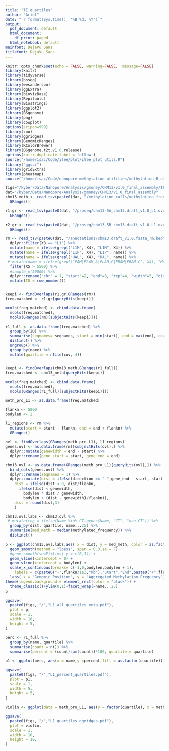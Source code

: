 ```yaml
---
title: "TE quartiles"
author: "Ariel"
date: "`r format(Sys.time(), '%B %d, %Y')`"
output:
  pdf_document: default
  html_document:
    df_print: paged
  html_notebook: default
mainfont: DejaVu Sans
titlefont: DejaVu Sans
---
```


```r
knitr::opts_chunk$set(echo = FALSE, warning=FALSE,  message=FALSE)
library(knitr)
library(tidyverse)
library(bsseq)
library(wesanderson)
library(ggExtra)
library(biovizBase)
library(Repitools)
library(Biostrings)
library(ggplot2)
library(BSgenome)
library(png)
library(cowplot)
options(scipen=999)
library(zoo)
library(ggridges)
library(GenomicRanges)
library(RColorBrewer)
library(BSgenome.t2t.v1.0.release)
options(knitr.duplicate.label = 'allow')
source("/home/isac/Code/ilee/plot/ilee_plot_utils.R")
library("ggsci")
library(gridExtra) 
library(pheatmap)
source("/home/isac/Code/nanopore-methylation-utilities/methylation_R_utils.R")
```

```r
figs="/kyber/Data/Nanopore/Analysis/gmoney/CHM13/v1.0_final_assembly/TE/figures"
dat="/kyber/Data/Nanopore/Analysis/gmoney/CHM13/v1.0_final_assembly"
chm13_meth <- read_tsv(paste0(dat, "/methylation_calls/methylation_frequency_50kb_split.tsv")) %>%
  GRanges()

r1.gr <- read_tsv(paste0(dat, "/proseq/chm13-5A_chm13.draft_v1.0_L1.overlap.bed"), col_names = c("chr", "start", "end", "thing", "cov")) %>%
  GRanges()

r2.gr <- read_tsv(paste0(dat, "/proseq/chm13-5B_chm13.draft_v1.0_L1.overlap.bed"), col_names = c("chr", "start", "end", "thing", "cov")) %>%
  GRanges()
```

```r

rm <- read_tsv(paste0(dat, "/annotations/chm13.draft_v1.0.fasta_rm.bed"), col_names = F) %>%
  dplyr::filter(X8 == "L1") %>%
  mutate(name = ifelse(grepl("L1M", X4), "L1M", X4)) %>%
  mutate(name = ifelse(grepl("L1P", X4), "L1P", name)) %>%
  mutate(name = ifelse(grepl("HAL", X4), "HAL", name)) %>%
 # mutate(name = ifelse(grepl("FAM|FLAM_A|FLAM_C|FRAM|FRAM-C", X4), "Monomeric", name)) %>%
  filter(X5 > 5500) %>%
  #sample_n(50000) %>%
  dplyr::rename("chr" = 1, "start"=2, "end"=3, "rep"=4, "width"=5, "direction"=6, "rep_type"=7, "rep_class"=8, "name"= name) %>%
  mutate(ID = row_number())


keepi <- findOverlaps(r1.gr,GRanges(rm))
freq.matched <- r1.gr[queryHits(keepi)]

mcols(freq.matched) <- cbind.data.frame(
  mcols(freq.matched),
  mcols(GRanges(rm)[subjectHits(keepi)]))

r1_full <- as.data.frame(freq.matched) %>%
  group_by(ID) %>%
  summarise(seqnames= seqnames, start = min(start), end = max(end), cov = mean(cov), name = name) %>%
  distinct() %>%
  ungroup() %>%
  group_by(name) %>%
  mutate(quartile = ntile(cov, 4))


keepi <- findOverlaps(chm13_meth,GRanges(r1_full))
freq.matched <- chm13_meth[queryHits(keepi)]

mcols(freq.matched) <- cbind.data.frame(
  mcols(freq.matched),
  mcols(GRanges(r1_full)[subjectHits(keepi)]))

meth_pro_L1 <- as.data.frame(freq.matched)

flankn <- 5000
bodylen <- 2

l1_regions <- rm %>%
  mutate(start = start - flankn, end = end + flankn) %>%
  GRanges()

ovl <- findOverlaps(GRanges(meth_pro_L1), l1_regions)
genes.ovl <- as.data.frame(rm)[subjectHits(ovl),] %>%
  dplyr::mutate(genewidth = end - start) %>%
  dplyr::rename(gene_start = start, gene_end = end) 

chm13.ovl <- as.data.frame(GRanges(meth_pro_L1)[queryHits(ovl),]) %>%
  bind_cols(genes.ovl) %>%
  dplyr::rename(seqnames = 1) %>%
  dplyr::mutate(dist = ifelse(direction == "-",gene_end - start, start - gene_start),
    dist = ifelse(dist < 0, dist/flankn,
      ifelse(dist < genewidth,
        bodylen * dist / genewidth,
        bodylen + (dist - genewidth)/flankn)), 
    dist = round(dist,3)
    )

chm13.ovl.labs <- chm13.ovl %>%
 # mutate(reg = ifelse(Name %in% CT.genes$Name, "CT", "non-CT")) %>%
  group_by(dist, quartile, name...25) %>%
  summarise(med_meth = median(methylated_frequency)) %>%
  distinct()

p <- ggplot(chm13.ovl.labs,aes( x = dist, y = med_meth, color = as.factor(quartile)))+
  geom_smooth(method = "loess", span = 0.3,se = F)+
  #geom_smooth(se=F)+lims( y = c(0,1)) +
  geom_vline(xintercept = 0) +
  geom_vline(xintercept = bodylen) +
  scale_x_continuous(breaks= c(-1,0,bodylen,bodylen + 1),
    labels = c(paste0("-",flankn/1e3,"kb"),"Start","End",paste0("+",flankn/1e3,"kb"))) +
  labs( x = "Genomic Position", y = "Aggregated Methylation Frequency") +
theme(legend.background = element_rect(color = "black")) +
  theme_classic()+ylim(0,1)+facet_wrap(~name...25)
p

ggsave(
  paste0(figs, "/","L1_all_quartiles_meta.pdf"),
  plot = p,
  scale = 1,
  width = 10,
  height = 5,
)

```




```r

perc <- r1_full %>%
  group_by(name, quartile) %>%
  summarise(count = n()) %>%
  summarise(percent = (count/sum(count))*100, quartile = quartile)

p1 <- ggplot(perc, aes(x = name,y =percent,fill = as.factor(quartile)))+geom_bar(stat = "identity")+theme_classic()

ggsave(
  paste0(figs, "/","L1_percent_quartiles.pdf"),
  plot = p1,
  scale = 1,
  width = 5,
  height = 5,
)

```

```r
violin <- ggplot(data = meth_pro_L1, aes(y = factor(quartile), x = methylated_frequency, fill = name))+geom_density_ridges(rel_min_height = 0.01,scale = 0.8,quantile_lines = TRUE, quantiles = 2, bandwidth = .05)+theme_classic(base_size = 20)+labs(x = "Methylation Frequency", y = "Transcription Quartile")+facet_wrap(~name)

ggsave(
  paste0(figs, "/","L1_quartiles_ggridges.pdf"),
  plot = violin,
  scale = 1,
  width = 10,
  height = 10,
)

```





